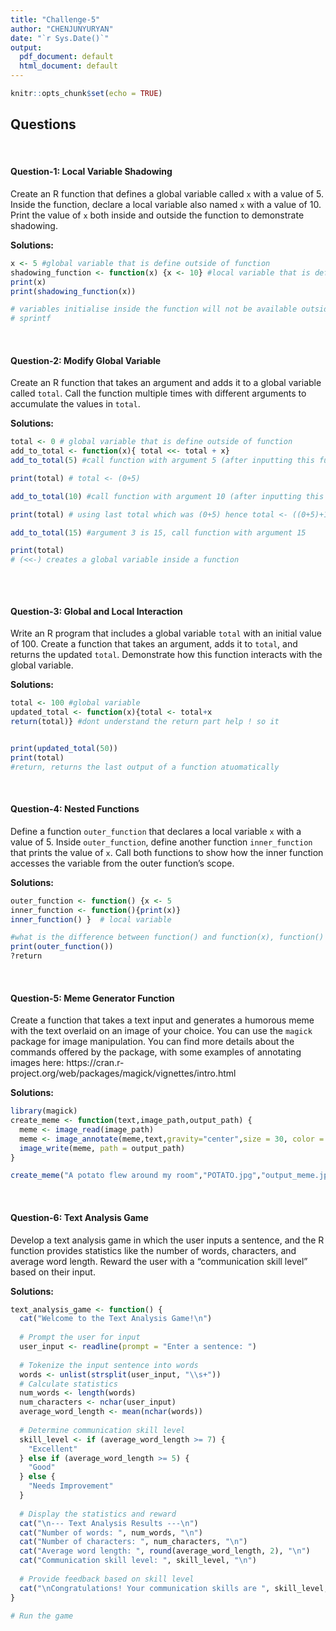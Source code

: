 ```yaml
---
title: "Challenge-5"
author: "CHENJUNYURYAN"
date: "`r Sys.Date()`"
output:
  pdf_document: default
  html_document: default
---
```


```r
knitr::opts_chunk$set(echo = TRUE)
```

## Questions
<br>

#### Question-1: Local Variable Shadowing 

Create an R function that defines a global variable called `x` with a value of 5. Inside the function, declare a local variable also named `x` with a value of 10. Print the value of `x` both inside and outside the function to demonstrate shadowing.

**Solutions:**

```r
x <- 5 #global variable that is define outside of function
shadowing_function <- function(x) {x <- 10} #local variable that is define within function
print(x)
print(shadowing_function(x))

# variables initialise inside the function will not be available outside the function
# sprintf 

```
<br>

#### Question-2: Modify Global Variable

Create an R function that takes an argument and adds it to a global variable called `total`. Call the function multiple times with different arguments to accumulate the values in `total`.

**Solutions:**

```r
total <- 0 # global variable that is define outside of function
add_to_total <- function(x){ total <<- total + x}
add_to_total(5) #call function with argument 5 (after inputting this function does (global) total <- 5 (0+5))

print(total) # total <- (0+5)

add_to_total(10) #call function with argument 10 (after inputting this function is the (global) total <- 15 (5+10) )

print(total) # using last total which was (0+5) hence total <- ((0+5)+10)

add_to_total(15) #argument 3 is 15, call function with argument 15

print(total) 
# (<<-) creates a global variable inside a function
  
```
<br>

#### Question-3: Global and Local Interaction 

Write an R program that includes a global variable `total` with an initial value of 100. Create a function that takes an argument, adds it to `total`, and returns the updated `total`. Demonstrate how this function interacts with the global variable.

**Solutions:**

```r
total <- 100 #global variable
updated_total <- function(x){total <- total+x 
return(total)} #dont understand the return part help ! so it 


print(updated_total(50))
print(total)
#return, returns the last output of a function atuomatically 

```
<br>

#### Question-4: Nested Functions

Define a function `outer_function` that declares a local variable `x` with a value of 5. Inside `outer_function`, define another function `inner_function` that prints the value of `x`. Call both functions to show how the inner function accesses the variable from the outer function's scope.

**Solutions:**

```r
outer_function <- function() {x <- 5
inner_function <- function(){print(x)} 
inner_function() }  # local variable 

#what is the difference between function() and function(x), function() is fixed whereas function(x)
print(outer_function())
?return


```
<br>

#### Question-5: Meme Generator Function

Create a function that takes a text input and generates a humorous meme with the text overlaid on an image of your choice. You can use the `magick` package for image manipulation. You can find more details about the commands offered by the package, with some examples of annotating images here: https://cran.r-project.org/web/packages/magick/vignettes/intro.html

**Solutions:**

```r
library(magick)
create_meme <- function(text,image_path,output_path) {
  meme <- image_read(image_path)
  meme <- image_annotate(meme,text,gravity="center",size = 30, color = "black")
  image_write(meme, path = output_path)
}

create_meme("A potato flew around my room","POTATO.jpg","output_meme.jpg")
```
<br>

#### Question-6: Text Analysis Game  

Develop a text analysis game in which the user inputs a sentence, and the R function provides statistics like the number of words, characters, and average word length. Reward the user with a "communication skill level" based on their input.

**Solutions:**

```r
text_analysis_game <- function() {
  cat("Welcome to the Text Analysis Game!\n")
  
  # Prompt the user for input
  user_input <- readline(prompt = "Enter a sentence: ")
  
  # Tokenize the input sentence into words
  words <- unlist(strsplit(user_input, "\\s+"))
  # Calculate statistics
  num_words <- length(words)
  num_characters <- nchar(user_input)
  average_word_length <- mean(nchar(words))
  
  # Determine communication skill level
  skill_level <- if (average_word_length >= 7) {
    "Excellent"
  } else if (average_word_length >= 5) {
    "Good"
  } else {
    "Needs Improvement"
  }
  
  # Display the statistics and reward
  cat("\n--- Text Analysis Results ---\n")
  cat("Number of words: ", num_words, "\n")
  cat("Number of characters: ", num_characters, "\n")
  cat("Average word length: ", round(average_word_length, 2), "\n")
  cat("Communication skill level: ", skill_level, "\n")
  
  # Provide feedback based on skill level
  cat("\nCongratulations! Your communication skills are ", skill_level, ".\n")
}

# Run the game


```
<br>